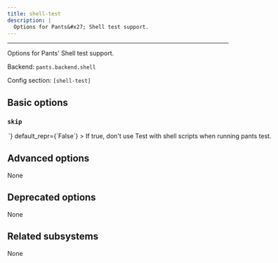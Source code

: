 ```yaml
---
title: shell-test
description: |
  Options for Pants&#x27; Shell test support.
---
```



---

Options for Pants&#x27; Shell test support.

Backend: <span className="color--primary">`pants.backend.shell`</span>

Config section: <span className="color--primary">`[shell-test]`</span>

<span className={styles.options}>

## Basic options

### `skip`

<Option
  cli_repr={`--[no-]shell-test-skip`}
  env_repr='PANTS_SHELL_TEST_SKIP'
  toml_repr={`[shell-test]
skip = <bool>`}
  default_repr={`False`}
>

If true, don&#x27;t use Test with shell scripts when running `pants test`.

</Option>

## Advanced options

None

## Deprecated options

None

## Related subsystems

None

</span>
